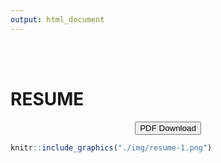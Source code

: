 ```yaml
---
output: html_document
---
```


<br><br>

# RESUME
<center>
<button type="button">PDF Download</button>
</center>
```r
knitr::include_graphics("./img/resume-1.png")
```
